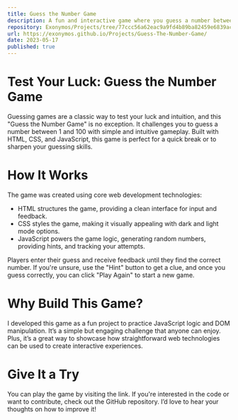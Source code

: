 ```yaml
---
title: Guess the Number Game
description: A fun and interactive game where you guess a number between 1 and 100.
repository: Exonymos/Projects/tree/77ccc56a62eac9a9fd4b89ba82459e6839acd4d3/Guess-The-Number-Game
url: https://exonymos.github.io/Projects/Guess-The-Number-Game/
date: 2023-05-17
published: true
---
```



# Test Your Luck: Guess the Number Game
Guessing games are a classic way to test your luck and intuition, and this "Guess the Number Game" is no exception. It challenges you to guess a number between 1 and 100 with simple and intuitive gameplay. Built with HTML, CSS, and JavaScript, this game is perfect for a quick break or to sharpen your guessing skills.

# How It Works
The game was created using core web development technologies:

- HTML structures the game, providing a clean interface for input and feedback.
- CSS styles the game, making it visually appealing with dark and light mode options.
- JavaScript powers the game logic, generating random numbers, providing hints, and tracking your attempts.

Players enter their guess and receive feedback until they find the correct number. If you're unsure, use the "Hint" button to get a clue, and once you guess correctly, you can click "Play Again" to start a new game.

# Why Build This Game?
I developed this game as a fun project to practice JavaScript logic and DOM manipulation. It’s a simple but engaging challenge that anyone can enjoy. Plus, it’s a great way to showcase how straightforward web technologies can be used to create interactive experiences.

# Give It a Try
You can play the game by visiting the link. If you're interested in the code or want to contribute, check out the GitHub repository. I’d love to hear your thoughts on how to improve it!


